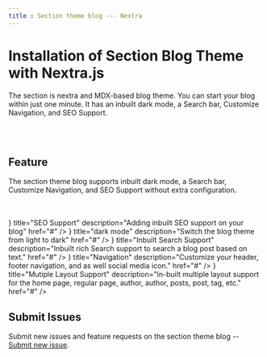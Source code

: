 ```yaml
---
title : Section theme blog --- Nextra
---
```


# Installation of Section Blog Theme with Nextra.js
The section is nextra and MDX-based blog theme. You can start your blog within just one minute. It has an inbuilt dark mode, a Search bar, Customize Navigation, and SEO Support.

<br />
<br />

## Feature
The section theme blog supports inbuilt dark mode, a Search bar, Customize Navigation, and SEO Support without extra configuration.

<br />
<br />


<Cards>
      <Card icon={<IconSeo />} title="SEO Support" description="Adding inbuilt  SEO support on your blog" href="#" />
      <Card icon={<IconMoon />} title="dark mode" description="Switch the blog theme from light to dark" href="#" />
      <Card icon={<IconCommand />} title="Inbuilt Search Support" description="Inbuilt rich Search support to search a blog post based on text." href="#" />
      <Card icon={<IconLayoutNavbar />} title="Navigation" description="Customize your header, footer navigation, and as well social media icon." href="#" />
      <Card icon={<IconLayout />} title="Mutiple Layout Support" description="In-built multiple layout support for the home page, regular page, author, author, posts, post, tag, etc." href="#" />
</Cards>

## Submit Issues
Submit new issues and feature requests on the section theme blog -- [Submit new issue](https://github.com/frontendweb3/section-theme-blog/issues/new).